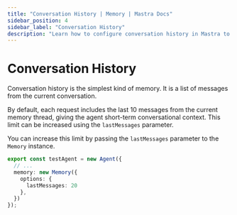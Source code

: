 ```yaml
---
title: "Conversation History | Memory | Mastra Docs"
sidebar_position: 4
sidebar_label: "Conversation History"
description: "Learn how to configure conversation history in Mastra to store recent messages from the current conversation."
---
```


# Conversation History

Conversation history is the simplest kind of memory. It is a list of messages from the current conversation.

By default, each request includes the last 10 messages from the current memory thread, giving the agent short-term conversational context. This limit can be increased using the `lastMessages` parameter.

You can increase this limit by passing the `lastMessages` parameter to the `Memory` instance.

```typescript {3-7} showLineNumbers
export const testAgent = new Agent({
  // ...
  memory: new Memory({
    options: {
      lastMessages: 20
    },
  })
});
```
